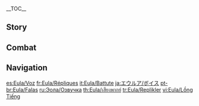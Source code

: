 {{CharacterTabs}}
{{LanguageTabs}}

__TOC__
==Story==
{{VO/Story
|character           = Eula

|vo_01_01_title      = Hello
|vo_01_01_file       = VO_{language}{character} Hello.ogg
|vo_01_01_tx         = Captain Eula Lawrence, Spindrift Knight, Knights of Favonius Reconnaissance Company. I extend to you my greetings. Huh? What's that...? Yes, Lawrence, the evil aristocrats of historical infamy. Oh, we're still very much evil. Just look at me, I'm infiltrating the inner ranks of the Knights of Favonius, all as part of a diabolical plan to exact our revenge and reclaim our former glory!

|vo_02_01_title      = Chat: Etiquette
|vo_02_01_file       = VO_{language}{character} Chat - Etiquette.ogg
|vo_02_01_tx         = Knights and aristocrats share the same cultural heritage, but the knights had enough sense to do away with all the superfluous detail.
|vo_02_02_title      = Chat: Bladework
|vo_02_02_file       = VO_{language}{character} Chat - Bladework.ogg
|vo_02_02_tx         = You want to learn some Favonius Bladework? Heh, alright then, I'll teach you.... Oh yes, I'll teach you, alright, mark my words...
|vo_02_03_title      = Chat: Rules
|vo_02_03_file       = VO_{language}{character} Chat - Rules.ogg
|vo_02_03_tx         = Aristocratic etiquette is all just for show... Just smile and nod along! I was forced to learn all of the rules by heart, but even I don't take them that seriously.

<!-- Weather -->
|vo_03_01_title      = When It Rains
|vo_03_01_file       = VO_{language}{character} When It Rains.ogg
|vo_03_01_tx         = Quick, under the umbrella, or you'll get soaked! You can't risk catching a cold, because it might turn into something more serious, and if that happens... Well, I can't go avenging my clan by picking on the sick now, can I?
|vo_03_02_title      = When Thunder Strikes
|vo_03_02_file       = VO_{language}{character} When Thunder Strikes.ogg
|vo_03_02_tx         = This weather is a hindrance. The thunder drowns out all other sounds, hampering my perception of the surrounding environment.
|vo_03_03_title      = When the Sun Is Out
|vo_03_03_file       = VO_{language}{character} When the Sun Is Out.ogg
|vo_03_03_tx         = Visibility is excellent! If we head to higher ground, we can do a full recon of enemy activity in the area.

|vo_04_01_title      = Good Morning
|vo_04_01_file       = VO_{language}{character} Good Morning.ogg
|vo_04_01_tx         = Rise and shine! The two-hour period before sunrise is the perfect time to strike, because the sentries are getting drowsy towards the end of their long night shift.
|vo_04_02_title      = Good Afternoon
|vo_04_02_file       = VO_{language}{character} Good Afternoon.ogg
|vo_04_02_tx         = Go easy on the grains at lunch and fill up on lean meat instead. If you get drowsy in the afternoon, anyone who's looking for an opportunity to take you down will make their move.
|vo_04_03_title      = Good Evening
|vo_04_03_file       = VO_{language}{character} Good Evening.ogg
|vo_04_03_tx         = "May the gentle breeze softly send thee into a sweet sleep." ...One of a select few aristocratic pleasantries that's actually quite lovely.
|vo_04_04_title      = Good Night
|vo_04_04_file       = VO_{language}{character} Good Night.ogg
|vo_04_04_tx         = Would you like to hear a lullaby on the bone whistle? It'll send you into a deep and everlasting sleep... Hmm, no. When it comes to my revenge, far more imaginative means of retribution are in order...

|vo_05_01_title      = About {name}: The Knights
|vo_05_01_file       = VO_{language}{character} About {character} - The Knights.ogg
|vo_05_01_tx         = The easiest way to destroy your enemy is to take them down from the inside, right? That's why I joined the Knights of Favonius.
|vo_05_02_title      = About {name}: Bearing
|vo_05_02_file       = VO_{language}{character} About {character} - Bearing.ogg
|vo_05_02_tx         = Since I'm a genuine Knight of Favonius, I fulfill my duties like any other self-respecting individual would. Look, I may be a descendant of a disgraced ruling elite, but I'm not a total degenerate!
|vo_05_03_title      = About {name}: Scout
|vo_05_03_file       = VO_{language}{character} About {character} - Scout.ogg
|vo_05_03_tx         = The role of a scout is to hunt down enemy troops, or fend off the enemy in side skirmishes away from the main battle. There aren't a whole lot of rules, which suits my style very well indeed!
|vo_05_04_title      = About {name}: Dance
|vo_05_04_friendship = 4
|vo_05_04_file       = VO_{language}{character} About {character} - Dance.ogg
|vo_05_04_tx         = Not all customs of the Lawrence Clan are despicable. At least the "Dance of Sacrifice" is pure and noble. It puts my mind at ease and gives me comfort. It's been years, but it's still dear to me. My body remembers every step that I... Well anyway, to end this digression, those who wish to master my signature "Favonius Bladework" technique have to pass my dance class first.

|vo_06_01_title      = About Us: Commonality
|vo_06_01_file       = VO_{language}{character} About Us - Commonality.ogg
|vo_06_01_tx         = We're not so different, you and I. We're both outsiders in Mondstadt. Difference is, Mondstadt welcomes you with open arms, but they treat me with hostility and suspicion...
|vo_06_02_title      = About Us: Feud
|vo_06_02_friendship = 6
|vo_06_02_file       = VO_{language}{character} About Us - Feud.ogg
|vo_06_02_tx         = Our feud is for the long term, so rather than get payback on a piecemeal basis, I think I'll make things easier for myself and wait for a day when I can settle the score once and for all. It could be in ten years, could even be twenty... But don't worry, I won't forget. In the meantime, I'll need you to take good care of yourself and have a happy, healthy life, okay?

|vo_07_01_title      = About the [[Vision]]
|vo_07_01_friendship = 4
|vo_07_01_file       = VO_{language}{character} About the Vision.ogg
|vo_07_01_tx         = "Descendant of a depraved dynasty" isn't the most flattering reputation to have. The only way I can shake it for good is if I keep avenging my kin in my own way. Those who desire vengeance need power first, so it makes sense that I would get a Vision.
|vo_07_02_title      = Something to Share: Bone Whistle
|vo_07_02_friendship = 4
|vo_07_02_file       = VO_{language}{character} Something to Share - Bone Whistle.ogg
|vo_07_02_tx         = My bone whistle makes a versatile range of sounds, which comes in handy for confusing the enemy. I often use it to imitate the sound of the sea, which is where I get my title of "Spindrift Knight" &mdash; this despite the fact that the bone whistle is actually a Liyue tradition.... But then again, no one seems to look too closely into that kind of thing. I'm mean, they took me on, and I'm an exile of Mondstadt trained by an [[Amber's Grandfather|outcast of Liyue]]...
|vo_07_02_mention    = Amber's Grandfather
|vo_07_03_title      = Something to Share: Wine-Tasting
|vo_07_03_friendship = 4
|vo_07_03_file       = VO_{language}{character} Something to Share - Wine-Tasting.ogg
|vo_07_03_tx         = Technically, aged Dandelion Wine should be poured into a silver goblet and allowed to breathe for 12 minutes, then you're supposed to add ice cubes, ideally so 60% of the ice is submerged beneath the wine. I refuse to do all that though, it's not worth the hassle.
|vo_07_04_title      = Interesting Things
|vo_07_04_file       = VO_{language}{character} Interesting Things.ogg
|vo_07_04_tx         = Why do Mist Flowers have to be so rare? The powder they produce works wonders for the bone whistle. It gives it a crisper, clearer sound.

|vo_08_01_title      = About [[Amber]]
|vo_08_01_friendship = 4
|vo_08_01_file       = VO_{language}{character} About Amber.ogg
|vo_08_01_tx         = Amber's someone who thinks for herself. On the day I first joined the Knights, she cleaned my dormitory and gave me a tour of the headquarters, and she's helped me with a myriad of other things in the time since. Now, everyone looks at me like the older sibling who needs the younger sibling to do everything for them! Hmph. For this, she must pay!
|vo_08_01_mention    = Amber
|vo_08_02_title      = About [[Jean]]
|vo_08_02_friendship = 4
|vo_08_02_file       = VO_{language}{character} About Jean.ogg
|vo_08_02_tx         = The Acting Grand Master's family and mine are sworn enemies. But she draws a clear line between professional and personal matters. She saw I was capable, admitted me into the Knights, and gave me lots of opportunities. So, when the time comes for vengeance, I'll afford her a reasonably soft landing.
|vo_08_02_mention    = Jean
|vo_08_03_title      = About [[Lisa]]
|vo_08_03_friendship = 4
|vo_08_03_file       = VO_{language}{character} About Lisa.ogg
|vo_08_03_tx         = She's so annoying. She must have read thousands of books... could even be tens of thousands. Meaning, she can effortlessly recall any number of vile tales about the Lawrence Clan's corruption off the top of her head, accurate down to the exact date. Logically speaking, she'd be the perfect person to talk to about someone I'd like to track down, but... swallowing my pride would be too great a challenge.
|vo_08_03_mention    = Lisa
|vo_08_04_title      = About [[Barbara]]
|vo_08_04_friendship = 4
|vo_08_04_file       = VO_{language}{character} About Barbara.ogg
|vo_08_04_tx         = Everyone loves her. What's her secret? Maybe I could learn a thing or two from her... Hmm, or maybe not. I can't imagine a "Shining Idol" would want anything to do with a descendant of a depraved dynasty.
|vo_08_04_mention    = Barbara
|vo_08_05_title      = About [[Varka]]
|vo_08_05_friendship = 4
|vo_08_05_file       = VO_{language}{character} About Varka.ogg
|vo_08_05_tx         = Hmph, the Grand Master... He doesn't like to beat around the bush and has no care for rumors or trivial matters. A good guy, I guess. I sparred with him once, which ended in a tie, but his relaxed expression and leisurely attitude clearly indicated that he had been holding back the whole time... Such indignity! I will not let it go!
|vo_08_05_mention    = Varka
|vo_08_06_title      = About [[Venti]]
|vo_08_06_friendship = 4
|vo_08_06_file       = VO_{language}{character} About Venti.ogg
|vo_08_06_tx         = I heard that bard sing a few songs about the Lawrence Clan... They were lighthearted and funny stories that mocked the clan in a way I've never heard anyone else do. Even I couldn't help but burst out laughing... And for this, he must pay!
|vo_08_06_mention    = Venti
|vo_08_07_title      = About [[Razor]]
|vo_08_07_friendship = 4
|vo_08_07_file       = VO_{language}{character} About Razor.ogg
|vo_08_07_tx         = Free from social mores and other people's opinions, and no family obligations... Must be an easy life!
|vo_08_07_mention    = Razor
|vo_08_08_title      = About [[Sucrose]]
|vo_08_08_friendship = 4
|vo_08_08_file       = VO_{language}{character} About Sucrose.ogg
|vo_08_08_tx         = The alchemist... She once gave me a piece of equipment and told me it would help me infiltrate an Abyss Order camp undetected. In reality, it caused a huge explosion that completely blew my cover and before I knew it I was being accosted by 13 mitachurls... Afterwards, I marched straight back there, intending to make her pay for what she had done, but when I saw how panicked and sheepish she looked, and watched her post her results on the wall with the word "Fail," I couldn't bring myself to go through with it... After all, I didn't get hurt, just a little disheveled... and a little humiliated.
|vo_08_08_mention    = Sucrose
|vo_08_09_title      = About [[Diluc]]
|vo_08_09_friendship = 4
|vo_08_09_file       = VO_{language}{character} About Diluc.ogg
|vo_08_09_tx         = I don't get along with some of the knights, and he doesn't think much of them in general, so you'd think that would make us allies. But the way he always acts so aloof &mdash; he's even worse than Acting Grand Master Jean. I want nothing to do with him.
|vo_08_09_mention    = Diluc,Jean
|vo_08_10_title      = About [[Diona]]
|vo_08_10_friendship = 4
|vo_08_10_file       = VO_{language}{character} About Diona.ogg
|vo_08_10_tx         = Diona? She's a miracle worker when it comes to making cocktails, and to my surprise, we get along really well. She infiltrated a tavern with the hopes of tearing down the wine industry, while I infiltrated the knights to exact my revenge on them. A kindred spirit it seems...
|vo_08_10_mention    = Diona
|vo_08_11_title      = About [[Yanfei]]: Encounter
|vo_08_11_friendship = 4
|vo_08_11_file       = VO_{language}{character} About Yanfei - Encounter.ogg
|vo_08_11_tx         = This one's a long story... We ended up saving her life once when we were tracking down a batch of dangerous cargo that belonged to the Abyss Order. The Abyss Order had packed it up like regular cargo and wanted it shipped from [[Dornman Port]] to Liyue Harbor. She was acting as a consultant for the merchant vessel, where she discovered something in the cargo &mdash; and then began to investigate, putting herself in grave danger. Had we arrived just a few minutes later, it's likely she wouldn't have been so fortunate.
|vo_08_11_mention    = Yanfei
|vo_08_12_title      = About [[Yanfei]]: Assessment
|vo_08_12_friendship = 4
|vo_08_12_file       = VO_{language}{character} About Yanfei - Assessment.ogg
|vo_08_12_tx         = We've kept in touch ever since. I like how smart she is. She knows the rules, but she also knows how to be flexible and act according to the situation. A few of the Knights would do well to take a leaf out of her book... Also, with her smarts, maybe she could help me track someone down that I've been looking for... She does owe me a favor from last time, after all.
|vo_08_12_mention    = Yanfei
|vo_08_13_title      = About [[Mika]]: Communication
|vo_08_13_friendship = 4
|vo_08_13_file       = VO_{language}{character} About Mika - Communication.ogg
|vo_08_13_tx         = When Mika was assigned to the Reconnaissance Company, I thought that he'd only last a few days, just like the others before him. But he surprised me. He never made a peep, but he completed all of his tasks quite admirably. He even volunteered to run errands for me, and assist with communication... Hmph... I don't know who is going around telling people that I need looking after...
|vo_08_13_mention    = Mika
|vo_08_14_title      = About Mika: Returning
|vo_08_14_friendship = 4
|vo_08_14_file       = VO_{language}{character} About Mika - Returning.ogg
|vo_08_14_tx         = Mika's personality hasn't changed one bit since he's been out with the expedition, though his abilities have improved significantly. The Grand Master is clearly making sure nobody neglects their training... Hmm? Mika's unaware of his own improvement? It must be one of his blind spots... or perhaps he's just being humble. Either way, things like this don't escape me. I know my team.
|vo_08_14_mention    = Mika,Varka

|vo_09_01_title      = More About {name}: I
|vo_09_01_file       = VO_{language}{character} More About {character} - 01.ogg
|vo_09_01_tx         = The life of a Lawrence doesn't include much worth talking about... Basically, whatever you say, whatever you do, people will always despise you and treat you like a potential threat to society. It's nowhere near as bad as it used to be, though. Before I'd joined the Knights, good grief... I couldn't even buy groceries. Even Good Hunter and Mondstadt General Goods wouldn't take my money. I literally had to go out and hunt my own food and cook it over a campfire if I wanted to eat dinner.
|vo_09_02_title      = More About {name}: II
|vo_09_02_friendship = 3
|vo_09_02_file       = VO_{language}{character} More About {character} - 02.ogg
|vo_09_02_tx         = People tell me that if I just spoke more softly, or was more polite, or acted more deferentially, others may find it easier to forgive me, but the only reason they think that way is because they've never been branded a pariah before. There is no easy path to redemption when you're a social pariah. I'm more inclined to stop tiptoeing around everyone all the time and just get out there and make them respect me the old-fashioned way! As in, we square off and if they win, I humbly accept my punishment, but if they lose, they must acquiesce to my demands... Such as... Well, I mean, if I want to buy a loaf of bread, take my darn money, for crying out loud!
|vo_09_03_title      = More About {name}: III
|vo_09_03_friendship = 4
|vo_09_03_file       = VO_{language}{character} More About {character} - 03.ogg
|vo_09_03_tx         = The Knights of Favonius are actually fairly reasonable, at the very least they reward merit and not social status. The reason they invited me to join their ranks is because I'd sparred with some of their crack troops and won through my own sheer skill. Being an insider in the organization will make getting revenge much easier, as it removes many of life's complications, so what's not to love?
|vo_09_04_title      = More About {name}: IV
|vo_09_04_friendship = 5
|vo_09_04_file       = VO_{language}{character} More About {character} - 04.ogg
|vo_09_04_tx         = The name Lawrence only became a social stigma after the clan fell from grace. It was once an honor to be called a Lawrence, but unfortunately, most people have forgotten about that part of history. The Grand Master says that I am performing rather well as a knight, and that if it's not enough to restore the honor of the Lawrence name, it's certainly a strong rebuttal against the one-sided opinions so many people throw around. I'm quite satisfied with that appraisal.
|vo_09_05_title      = More About {name}: V
|vo_09_05_friendship = 6
|vo_09_05_file       = VO_{language}{character} More About {character} - 05.ogg
|vo_09_05_tx         = If my family members refuse to change their corrupt ways, or worse, continue to cause active harm in Mondstadt... I should be the one to end them, along with the Lawrence name itself. For once, it'd be a family obligation I'd actually enjoy. And once the deed was done, I'd be free to pick any name I wanted. Or even let you pick one for me!

|vo_10_01_title      = {name}'s Hobbies
|vo_10_01_file       = VO_{language}{character} Hobbies.ogg
|vo_10_01_tx         = I'm into all sorts of cool things. Sipping a nice cold drink, sitting in a canyon feeling the biting wind howl past my face, or diving into the lake at the foot of Dragonspine... Waiting for you to stroll by unsuspectingly, so I can sneak up behind you and drag you down into the icy depths...
|vo_10_02_title      = {name}'s Troubles
|vo_10_02_file       = VO_{language}{character} Troubles.ogg
|vo_10_02_tx         = Sometimes, when it's busy in the tavern, they ask me to share a table with other customers. But once they find out that I'm a Lawrence, suddenly everyone gets indignant and provocative, and starts trying to bait me out in some way. I just want to have a drink, is that too much to ask!?
|vo_10_03_title      = Favorite Food
|vo_10_03_file       = VO_{language}{character} Favorite Food.ogg
|vo_10_03_tx         = I like making my own treats. Not always your typical sweet treats, though. For example, a Chilled Tomato and Aspic Jelly Egg Roll pairs very nicely with an ice-cold glass of Berry & Mint Punch. The most important thing is that they leave the people who like eating them with big smiles on their faces.
|vo_10_04_title      = Least Favorite Food
|vo_10_04_file       = VO_{language}{character} Least Favorite Food.ogg
|vo_10_04_tx         = I can't stand a rich broth. The flavor is too overpowering, it's so filling you can't train or fight afterward, and also, it doesn't really work as field rations... Simply put, broth and I are sworn enemies!

<!-- Receiving a Gift -->
|vo_11_01_title      = Receiving a Gift: I
|vo_11_01_file       = VO Eula Receiving a Gift - 01.ogg
|vo_11_01_tx         = Oh? Are you putting me to the test? Challenge accepted.

|vo_11_02_title      = Receiving a Gift: II
|vo_11_02_file       = VO Eula Receiving a Gift - 02.ogg
|vo_11_02_tx         = Eh, not that great... How about you try it?

|vo_11_03_title      = Receiving a Gift: III
|vo_11_03_file       = VO Eula Receiving a Gift - 03.ogg
|vo_11_03_tx         = The nerve on you, are you exacting revenge?

|vo_12_01_title      = Birthday
|vo_12_01_file       = VO_{language}{character} Birthday.ogg
|vo_12_01_tx         = Today is a day worth observing, though you shouldn't mark your development in age alone. Accept my gift of a bone whistle, and allow me to teach you its secrets. When your day of reckoning comes, see how long you can fend me off with it... It'll make the whole thing much more exciting.

|vo_13_01_title      = Feelings About Ascension: Intro
|vo_13_01_ascension  = 1
|vo_13_01_file       = VO_{language}{character} Feelings About Ascension - 01.ogg
|vo_13_01_tx         = My fighting skills just got a whole lot stronger... But I shouldn't get too conceited just yet. There are some truly formidable knights among our ranks, and I must outperform them immeasurably if I wish to defeat them and avenge my clan!
|vo_13_02_title      = Feelings About Ascension: Building Up
|vo_13_02_ascension  = 2
|vo_13_02_file       = VO_{language}{character} Feelings About Ascension - 02.ogg
|vo_13_02_tx         = Good! With this much power, I daresay even the Acting Grand Master herself would be no match for me!
|vo_13_02_mention    = Jean
|vo_13_03_title      = Feelings About Ascension: Climax
|vo_13_03_ascension  = 4
|vo_13_03_file       = VO_{language}{character} Feelings About Ascension - 03.ogg
|vo_13_03_tx         = How strange... In the time I've spent with you, my strength seems to have improved exceptionally quickly. I suppose I was rather fortunate to make an enemy of you. I'd better dig my teeth in to make sure you can't get away!
|vo_13_04_title      = Feelings About Ascension: Conclusion
|vo_13_04_ascension  = 6
|vo_13_04_file       = VO_{language}{character} Feelings About Ascension - 04.ogg
|vo_13_04_tx         = Excellent! The unstoppable power of an immovable glacier dwells within me now and no grand master, acting or otherwise, can stand in my way! There is no time to delay. I must devise my plan, and unleash my attack! Once I have crushed the Knights of Favonius beneath my heel, my next target... is you. Don't try to run. Stand beside me and witness all that must come to pass.
}}

==Combat==
{{Combat VO
|character           = Eula

|skill_1_tx          = Beg for mercy.
|skill_2_tx          = Shudder!
|skill_3_tx          = Crush!
|skill_4_tx          = (Hold) I condemn you!
|skill_5_tx          = (Hold) Rack and ruin!
|skill_6_tx          = (Hold) Eye for an eye!

|burst_1_tx          = Flood of frost!
|burst_2_tx          = Freeze to the core!
|burst_3_tx          = Vengeance will be mine!

|sprint-s_1_tx       = More speed.
|sprint-s_2_file     = Sprint Start 02,Sprint Start 03

|glider_1_tx         = Time to scout!
|glider_2_file       = Deploying Wind Glider 02,Deploying Wind Glider 03

|chest_1_tx          =   What do we have here...
|chest_2_tx          =   I can put these to good use.
|chest_3_tx          =   Ha, at least good luck doesn't discriminate by clan.

|low-hp_1_tx         = The odds are against us...
|low-hp_2_tx         = Let us cross swords...
|low-hp_3_tx         = Well met!

<!-- Ally at Low HP -->
|ally-low-hp_1_tx    = I'll take it from here!
|ally-low-hp_2_tx    = Disengage, that's an order!

|fallen_1_tx         = What a sorry sight...
|fallen_2_tx         = I'll be back... with a vengeance...
|fallen_3_tx         = Guess I got my comeuppance...

|hit-l_1_file        = Light Hit Taken 01,Light Hit Taken 02,Light Hit Taken 03,Light Hit Taken 04,Light Hit Taken 05,Light Hit Taken 06

|hit-h_1_tx          = Touché!
|hit-h_2_tx          = Good grief...
|hit-h_3_file        = Heavy Hit Taken 03,Heavy Hit Taken 04,Heavy Hit Taken 05,Heavy Hit Taken 06

|join_1_tx           = Ready for reconnaissance.
|join_2_tx           = I'll scout ahead.
|join_3_tx           = What's your battle plan?

|atk-l_1_file        = Light Attack 01,Light Attack 02,Light Attack 03,Light Attack 04,Light Attack 05,Light Attack 06,Light Attack 07

|atk-m_1_file        = Mid Attack 01,Mid Attack 02,Mid Attack 03

|atk-h_1_file        = Heavy Attack 01,Heavy Attack 02,Heavy Attack 03

|climb_1_file        = Climbing 01,Climbing 02,Climbing 03,Climbing 04,Climbing 05

|climb-b_1_file      = Climbing Breath 01,Climbing Breath 02,Climbing Breath 03

|jump_1_file         = Jumping 01,Jumping 02,Jumping 03,Jumping 04,Jumping 05
}}

==Navigation==
{{Character Navbox|link type=vo}}

[[es:Eula/Voz]]
[[fr:Eula/Répliques]]
[[it:Eula/Battute]]
[[ja:エウルア/ボイス]]
[[pt-br:Eula/Falas]]
[[ru:Эола/Озвучка]]
[[th:Eula/เสียงพากย์]]
[[tr:Eula/Replikler]]
[[vi:Eula/Lồng Tiếng]]